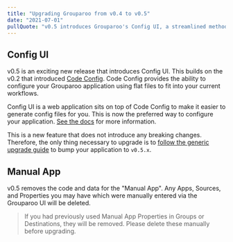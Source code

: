 ```yaml
---
title: "Upgrading Grouparoo from v0.4 to v0.5"
date: "2021-07-01"
pullQuote: "v0.5 introduces Grouparoo's Config UI, a streamlined method for building your configuration objects."
---
```


## Config UI

v0.5 is an exciting new release that introduces Config UI. This builds on the v0.2 that introduced [Code Config](/docs/config/code-config). Code Config provides the ability to configure your Grouparoo application using flat files to fit into your current workflows.

Config UI is a web application sits on top of Code Config to make it easier to generate config files for you. This is now the preferred way to configure your application. [See the docs](/docs/config) for more information.

This is a new feature that does not introduce any breaking changes. Therefore, the only thing necessary to upgrade is to [follow the generic upgrade guide](/docs/support/upgrading-grouparoo#installing-updates) to bump your application to `v0.5.x`.

## Manual App

v0.5 removes the code and data for the "Manual App". Any Apps, Sources, and Properties you may have which were manually entered via the Grouparoo UI will be deleted.

> If you had previously used Manual App Properties in Groups or Destinations, they will be removed. Please delete these manually before upgrading.
